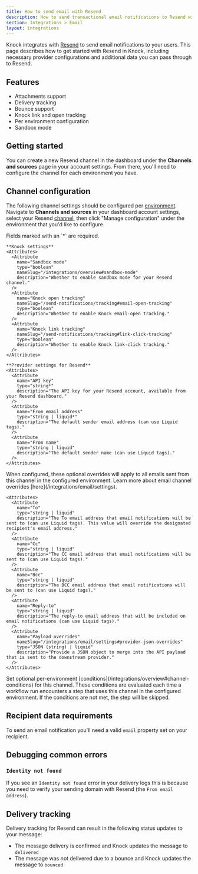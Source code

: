 ```yaml
---
title: How to send email with Resend
description: How to send transactional email notifications to Resend with Knock.
section: Integrations > Email
layout: integrations
---
```


Knock integrates with <a href="https://resend.com/" target="_blank">Resend</a> to send email notifications to your users. This page describes how to get started with Resend in Knock, including necessary provider configurations and additional data you can pass through to Resend.

## Features

- Attachments support
- Delivery tracking
- Bounce support
- Knock link and open tracking
- Per environment configuration
- Sandbox mode

## Getting started

You can create a new Resend channel in the dashboard under the **Channels and sources** page in your account settings. From there, you'll need to configure the channel for each environment you have.

## Channel configuration

The following channel settings should be configured per [environment](/concepts/environments). Navigate to **Channels and sources** in your dashboard account settings, select your Resend [channel](/concepts/channels), then click "Manage configuration" under the environment that you'd like to configure.

<AccordionGroup>
  <Accordion title="Settings">
    Fields marked with an `*` are required.
    
    **Knock settings**
    <Attributes>
      <Attribute
        name="Sandbox mode"
        type="boolean"
        nameSlug="/integrations/overview#sandbox-mode"
        description="Whether to enable sandbox mode for your Resend channel."
      />
      <Attribute
        name="Knock open tracking"
        nameSlug="/send-notifications/tracking#email-open-tracking"
        type="boolean"
        description="Whether to enable Knock email-open tracking."
      />
      <Attribute
        name="Knock link tracking"
        nameSlug="/send-notifications/tracking#link-click-tracking"
        type="boolean"
        description="Whether to enable Knock link-click tracking."
      />
    </Attributes>

    **Provider settings for Resend**
    <Attributes>
      <Attribute
        name="API key"
        type="string*"
        description="The API key for your Resend account, available from your Resend dashboard."
      />
      <Attribute
        name="From email address"
        type="string | liquid*"
        description="The default sender email address (can use Liquid tags)."
      />
      <Attribute
        name="From name"
        type="string | liquid"
        description="The default sender name (can use Liquid tags)."
      />
    </Attributes>

  </Accordion>
  <Accordion title="Overrides">
    When configured, these optional overrides will apply to all emails sent from this channel in the configured environment. Learn more about email channel overrides [here](/integrations/email/settings).
    
    <Attributes>
      <Attribute
        name="To"
        type="string | liquid"
        description="The To email address that email notifications will be sent to (can use Liquid tags). This value will override the designated recipient's email address."
      />
      <Attribute
        name="Cc"
        type="string | liquid"
        description="The CC email address that email notifications will be sent to (can use Liquid tags)."
      />
      <Attribute
        name="Bcc"
        type="string | liquid"
        description="The BCC email address that email notifications will be sent to (can use Liquid tags)."
      />
      <Attribute
        name="Reply-to"
        type="string | liquid"
        description="The reply-to email address that will be included on email notifications (can use Liquid tags)."
      />
      <Attribute
        name="Payload overrides"
        nameSlug="/integrations/email/settings#provider-json-overrides"
        type="JSON (string) | liquid"
        description="Provide a JSON object to merge into the API payload that is sent to the downstream provider."
      />
    </Attributes>
  </Accordion>
  <Accordion title="Conditions">
    Set optional per-environment [conditions](/integrations/overview#channel-conditions) for this channel. These conditions are evaluated each time a workflow run encounters a step that uses this channel in the configured environment. If the conditions are not met, the step will be skipped.
  </Accordion>
</AccordionGroup>

## Recipient data requirements

To send an email notification you'll need a valid `email` property set on your recipient.

## Debugging common errors

### `Identity not found`

If you see an `Identity not found` error in your delivery logs this is because you need to verify your sending domain with Resend (the `From email address`).

## Delivery tracking

Delivery tracking for Resend can result in the following status updates to your message:

- The message delivery is confirmed and Knock updates the message to `delivered`
- The message was not delivered due to a bounce and Knock updates the message to `bounced`
